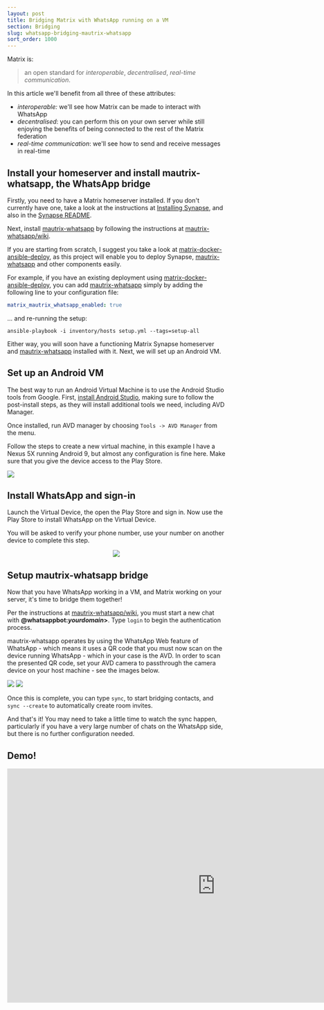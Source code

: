 ```yaml
---
layout: post
title: Bridging Matrix with WhatsApp running on a VM
section: Bridging
slug: whatsapp-bridging-mautrix-whatsapp
sort_order: 1000
---
```


Matrix is:

> an open standard for *interoperable*, *decentralised*, *real-time communication*.

In this article we'll benefit from all three of these attributes:

* *interoperable:* we'll see how Matrix can be made to interact with WhatsApp
* *decentralised*: you can perform this on your own server while still enjoying the benefits of being connected to the rest of the Matrix federation
* *real-time communication*: we'll see how to send and receive messages in real-time

## Install your homeserver and install mautrix-whatsapp, the WhatsApp bridge

Firstly, you need to have a Matrix homeserver installed. If you don't currently have one, take a look at the instructions at [Installing Synapse][installing-synapse], and also in the [Synapse README][Synapse].

Next, install [mautrix-whatsapp] by following the instructions at [mautrix-whatsapp/wiki].

If you are starting from scratch, I suggest you take a look at [matrix-docker-ansible-deploy], as this project will enable you to deploy Synapse, [mautrix-whatsapp] and other components easily.

For example, if you have an existing deployment using [matrix-docker-ansible-deploy], you can add [mautrix-whatsapp] simply by adding the following line to your configuration file:

```yaml
matrix_mautrix_whatsapp_enabled: true
```

... and re-running the setup:

```shell
ansible-playbook -i inventory/hosts setup.yml --tags=setup-all
```

Either way, you will soon have a functioning Matrix Synapse homeserver and [mautrix-whatsapp] installed with it. Next, we will set up an Android VM.

## Set up an Android VM

The best way to run an Android Virtual Machine is to use the Android Studio tools from Google. First, [install Android Studio](https://developer.android.com/studio/install), making sure to follow the post-install steps, as they will install additional tools we need, including AVD Manager.

Once installed, run AVD manager by choosing `Tools -> AVD Manager` from the menu.

Follow the steps to create a new virtual machine, in this example I have a Nexus 5X running Android 9, but almost any configuration is fine here. Make sure that you give the device access to the Play Store.

![](/docs/img/avd.png)

## Install WhatsApp and sign-in

Launch the Virtual Device, the open the Play Store and sign in. Now use the Play Store to install WhatsApp on the Virtual Device.

You will be asked to verify your phone number, use your number on another device to complete this step.

<center>
<img src="/docs/img/nexus5.png"/>
</center>

## Setup mautrix-whatsapp bridge

Now that you have WhatsApp working in a VM, and Matrix working on your server, it's time to bridge them together!

Per the instructions at [mautrix-whatsapp/wiki], you must start a new chat with **@whatsappbot:*yourdomain*>**. Type `login` to begin the authentication process.

mautrix-whatsapp operates by using the WhatsApp Web feature of WhatsApp - which means it uses a QR code that you must now scan on the device running WhatsApp - which in your case is the AVD. In order to scan the presented QR code, set your AVD camera to passthrough the camera device on your host machine - see the images below.


![](/docs/img/camera1.png)
![](/docs/img/camera2.png)

Once this is complete, you can type `sync`, to start bridging contacts, and `sync --create` to automatically create room invites.

And that's it! You may need to take a little time to watch the sync happen, particularly if you have a very large number of chats on the WhatsApp side, but there is no further configuration needed.

## Demo!

<center>
<iframe width="960" height="540" src="https://www.youtube.com/embed/edSgP2dEZ1o" frameBorder="0" allow="accelerometer; autoplay; encrypted-media; gyroscope; picture-in-picture" allowFullScreen></iframe>
</center>

[installing-synapse]: https://matrix.org/docs/guides/installing-synapse
[mautrix-whatsapp]: https://github.com/tulir/mautrix-whatsapp
[Synapse]: https://github.com/matrix-org/synapse
[matrix-docker-ansible-deploy]: https://github.com/spantaleev/matrix-docker-ansible-deploy/
[mautrix-whatsapp/wiki]: https://github.com/tulir/mautrix-whatsapp/wiki
